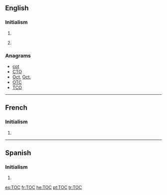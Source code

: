 {{also|toc|tóc|toć|tộc}}
==English==
{{wikipedia}}

===Initialism===
{{en-initialism}}

# {{initialism of|table of contents|Table of Contents}}
# {{British|rail transport}} {{initialism of|[[train|Train]] [[operating|Operating]] [[company|Company]]}}

===Anagrams===
* [[cot#English|cot]]
* [[CTO#English|CTO]]
* [[Oct#English|Oct]], [[Oct.#English|Oct.]]
* [[OTC#English|OTC]]
* [[TCO#English|TCO]]

----

==French==

===Initialism===
{{fr-initialism}}

# {{initialism of|trouble obsessionnel compulsif|'''T'''rouble '''o'''bsessionnel '''c'''ompulsif|lang=fr}}

----

==Spanish==

===Initialism===
{{es-initialism}}

# {{initialism of|trastorno obsesivo-compulsivo|'''T'''rastorno '''o'''bsesivo-'''c'''ompulsivo|lang=es}}

[[es:TOC]]
[[fr:TOC]]
[[he:TOC]]
[[pt:TOC]]
[[tr:TOC]]